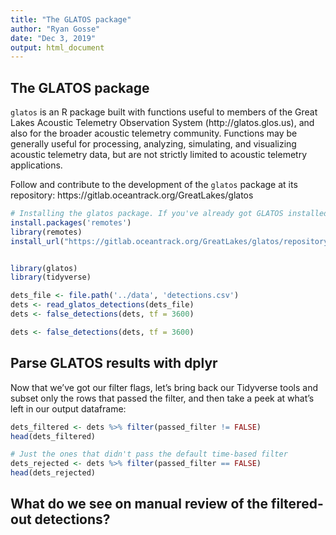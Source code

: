 ```yaml
---
title: "The GLATOS package"
author: "Ryan Gosse"
date: "Dec 3, 2019"
output: html_document
---
```

## The GLATOS package

`glatos` is an R package built with functions useful to members of the Great Lakes Acoustic Telemetry Observation System (http://glatos.glos.us), and also for the broader acoustic telemetry community. Functions may be generally useful for processing, analyzing, simulating, and visualizing acoustic telemetry data, but are not strictly limited to acoustic telemetry applications.

Follow and contribute to the development of the `glatos` package at its repository: https://gitlab.oceantrack.org/GreatLakes/glatos

```r

# Installing the glatos package. If you've already got GLATOS installed, skip this part!
install.packages('remotes')
library(remotes)
install_url("https://gitlab.oceantrack.org/GreatLakes/glatos/repository/master/archive.zip", build_opts = c("--no-resave-data", "--no-manual"))


library(glatos)
library(tidyverse)

dets_file <- file.path('../data', 'detections.csv')
dets <- read_glatos_detections(dets_file)
dets <- false_detections(dets, tf = 3600)
```

```r
dets <- false_detections(dets, tf = 3600)
```
## Parse GLATOS results with dplyr

Now that we've got our filter flags, let's bring back our Tidyverse tools and subset only the rows that passed the filter, and then take a peek at what's left in our output dataframe:

``` r
dets_filtered <- dets %>% filter(passed_filter != FALSE)
head(dets_filtered)
```

```r
# Just the ones that didn't pass the default time-based filter
dets_rejected <- dets %>% filter(passed_filter == FALSE)
head(dets_rejected)
```

## What do we see on manual review of the filtered-out detections?